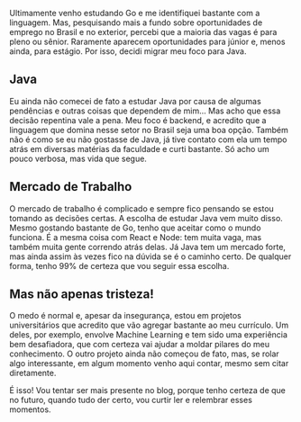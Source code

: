 Ultimamente venho estudando Go e me identifiquei bastante com a linguagem. Mas, pesquisando mais a fundo sobre oportunidades de emprego no Brasil e no exterior, percebi que a maioria das vagas é para pleno ou sênior. Raramente aparecem oportunidades para júnior e, menos ainda, para estágio. Por isso, decidi migrar meu foco para Java.

## Java

Eu ainda não comecei de fato a estudar Java por causa de algumas pendências e outras coisas que dependem de mim... Mas acho que essa decisão repentina vale a pena. Meu foco é backend, e acredito que a linguagem que domina nesse setor no Brasil seja uma boa opção. Também não é como se eu não gostasse de Java, já tive contato com ela um tempo atrás em diversas matérias da faculdade e curti bastante. Só acho um pouco verbosa, mas vida que segue.

## Mercado de Trabalho

O mercado de trabalho é complicado e sempre fico pensando se estou tomando as decisões certas. A escolha de estudar Java vem muito disso. Mesmo gostando bastante de Go, tenho que aceitar como o mundo funciona. É a mesma coisa com React e Node: tem muita vaga, mas também muita gente correndo atrás delas. Já Java tem um mercado forte, mas ainda assim às vezes fico na dúvida se é o caminho certo. De qualquer forma, tenho 99% de certeza que vou seguir essa escolha.

## Mas não apenas tristeza!

O medo é normal e, apesar da insegurança, estou em projetos universitários que acredito que vão agregar bastante ao meu currículo. Um deles, por exemplo, envolve Machine Learning e tem sido uma experiência bem desafiadora, que com certeza vai ajudar a moldar pilares do meu conhecimento. O outro projeto ainda não começou de fato, mas, se rolar algo interessante, em algum momento venho aqui contar, mesmo sem citar diretamente.

É isso! Vou tentar ser mais presente no blog, porque tenho certeza de que no futuro, quando tudo der certo, vou curtir ler e relembrar esses momentos.

